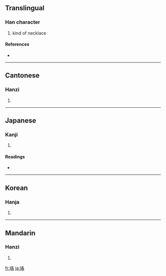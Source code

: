 {{also|珞}}
==Translingual==

===Han character===
{{Han char|rn=96|rad=玉|as=06|sn=10|four=1716<sub>4</sub>|canj=一土竹水口 (MGHER)}}

# kind of necklace

====References====
* {{Han ref|kx=0730.270|dkj=20953|dj=1142.110|hdz=21112.090|uh=73DE|ud=29662|bh=AF5F|bd=44895}}

----

==Cantonese==

===Hanzi===
{{yue-hanzi|jyut=|y=lok3}}

# {{defn|Cantonese}}

----

==Japanese==

===Kanji===
{{ja-kanji|grade=|rs=玉06}}

# {{defn|Japanese}}

====Readings====
* {{ja-readings|on=[[らく]] (raku), [[れき]] (reki), [[りゃく]] (ryaku)|kun=}}

----

==Korean==

===Hanja===
{{ko-hanja|hangeul=락>낙|eumhun=|rv=rak>nak|mr=rak>nak|y=lak>nak}}

# {{defn|Korean}}

----

==Mandarin==

===Hanzi===
{{cmn-hanzi|pin=[[luò]] ([[luo4]])|wg=lo<sup>4</sup>}}

# {{defn|Mandarin}}

[[fr:珞]]
[[ja:珞]]